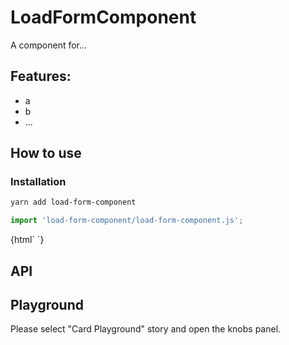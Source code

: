 

<Meta title="Card|Docs" />

# LoadFormComponent

A component for...

## Features:

- a
- b
- ...

## How to use

### Installation

```bash
yarn add load-form-component
```

```js
import 'load-form-component/load-form-component.js';
```

<Preview withToolbar>
  <Story name="Simple" height="220px">
    {html`
      <load-form-component></load-form-component>
    `}
  </Story>
</Preview>

## API

<Props of="load-form-component" />

## Playground

Please select "Card Playground" story and open the knobs panel.

